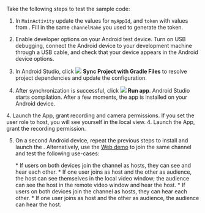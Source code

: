 <PlatformWrapper platform="android">

Take the following steps to test the sample code:

1. In `MainActivity` update the values for `myAppId`, and `token` with values from <Vg k="CONSOLE" />. Fill in the same `channelName` you used to generate the token.

1. Enable developer options on your Android test device. Turn on USB debugging, connect the Android device to your development machine through a USB cable, and check that your device appears in the Android device options.

1. In Android Studio, click ![](/images/video-sdk/icon_android_gradle_sync.png) **Sync Project with Gradle Files** to resolve project dependencies and update the configuration.

1. After synchronization is successful, click ![](/images/video-sdk/icon_android_run.png) **Run app**. Android Studio starts compilation. After a few moments, the app is installed on your Android device.

<ProductWrapper notAllowed="voice-calling">
4. Launch the App, grant recording and camera permissions. If you set the user role to host, you will see yourself in the local view.
</ProductWrapper>
<ProductWrapper product="voice-calling">
4. Launch the App, grant the recording permission.
</ProductWrapper>

5. On a second Android device, repeat the previous steps to install and launch the <Vpl k="CLIENT"/>. Alternatively, use the [Web demo](https://webdemo.agora.io/basicVideoCall/index.html) to join the same channel and test the following use-cases:

    <ProductWrapper notAllowed="voice-calling">
    * If users on both devices join the channel as hosts, they can see and hear each other.
    * If one user joins as host and the other as audience, the host can see themselves in the local video window; the audience can see the host in the remote video window and hear the host.
    </ProductWrapper>
    <ProductWrapper product="voice-calling">
    * If users on both devices join the channel as hosts, they can hear each other.
    * If one user joins as host and the other as audience, the audience can hear the host.
    </ProductWrapper>
</PlatformWrapper>
